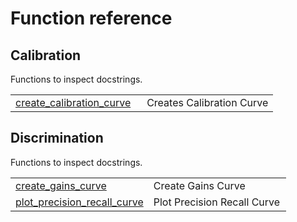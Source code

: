 # Function reference {.doc .doc-index}

## Calibration

Functions to inspect docstrings.

| | |
| --- | --- |
| [create_calibration_curve](create_calibration_curve.qmd#rtichoke.create_calibration_curve) | Creates Calibration Curve |

## Discrimination

Functions to inspect docstrings.

| | |
| --- | --- |
| [create_gains_curve](create_gains_curve.qmd#rtichoke.create_gains_curve) | Create Gains Curve |
| [plot_precision_recall_curve](plot_precision_recall_curve.qmd#rtichoke.plot_precision_recall_curve) | Plot Precision Recall Curve |